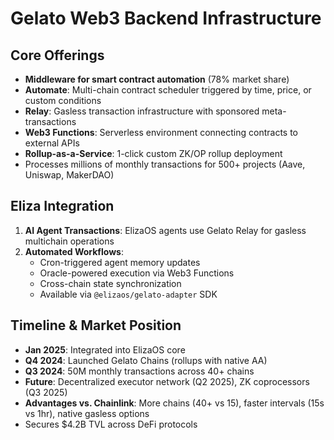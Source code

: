 # Gelato Web3 Backend Infrastructure

## Core Offerings

- **Middleware for smart contract automation** (78% market share)
- **Automate**: Multi-chain contract scheduler triggered by time, price, or custom conditions
- **Relay**: Gasless transaction infrastructure with sponsored meta-transactions
- **Web3 Functions**: Serverless environment connecting contracts to external APIs
- **Rollup-as-a-Service**: 1-click custom ZK/OP rollup deployment
- Processes millions of monthly transactions for 500+ projects (Aave, Uniswap, MakerDAO)

## Eliza Integration

1. **AI Agent Transactions**: ElizaOS agents use Gelato Relay for gasless multichain operations
2. **Automated Workflows**:
   - Cron-triggered agent memory updates
   - Oracle-powered execution via Web3 Functions
   - Cross-chain state synchronization
   - Available via `@elizaos/gelato-adapter` SDK

## Timeline & Market Position

- **Jan 2025**: Integrated into ElizaOS core
- **Q4 2024**: Launched Gelato Chains (rollups with native AA)
- **Q3 2024**: 50M monthly transactions across 40+ chains
- **Future**: Decentralized executor network (Q2 2025), ZK coprocessors (Q3 2025)
- **Advantages vs. Chainlink**: More chains (40+ vs 15), faster intervals (15s vs 1hr), native gasless options
- Secures $4.2B TVL across DeFi protocols
